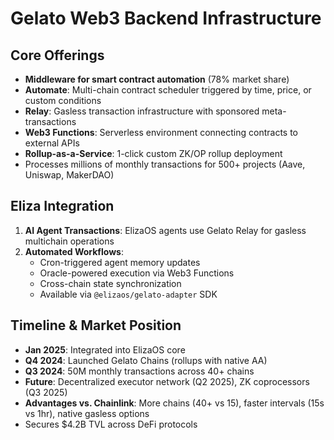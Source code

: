 # Gelato Web3 Backend Infrastructure

## Core Offerings

- **Middleware for smart contract automation** (78% market share)
- **Automate**: Multi-chain contract scheduler triggered by time, price, or custom conditions
- **Relay**: Gasless transaction infrastructure with sponsored meta-transactions
- **Web3 Functions**: Serverless environment connecting contracts to external APIs
- **Rollup-as-a-Service**: 1-click custom ZK/OP rollup deployment
- Processes millions of monthly transactions for 500+ projects (Aave, Uniswap, MakerDAO)

## Eliza Integration

1. **AI Agent Transactions**: ElizaOS agents use Gelato Relay for gasless multichain operations
2. **Automated Workflows**:
   - Cron-triggered agent memory updates
   - Oracle-powered execution via Web3 Functions
   - Cross-chain state synchronization
   - Available via `@elizaos/gelato-adapter` SDK

## Timeline & Market Position

- **Jan 2025**: Integrated into ElizaOS core
- **Q4 2024**: Launched Gelato Chains (rollups with native AA)
- **Q3 2024**: 50M monthly transactions across 40+ chains
- **Future**: Decentralized executor network (Q2 2025), ZK coprocessors (Q3 2025)
- **Advantages vs. Chainlink**: More chains (40+ vs 15), faster intervals (15s vs 1hr), native gasless options
- Secures $4.2B TVL across DeFi protocols
